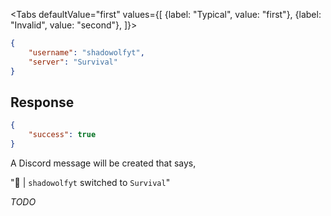 <Tabs
    defaultValue="first"
    values={[
        {label: "Typical", value: "first"},
        {label: "Invalid", value: "second"},
    ]}>
<TabItem value="first">

```json
{
    "username": "shadowolfyt",
    "server": "Survival"
}
```

## Response

```json
{
    "success": true
}
```

A Discord message will be created that says,

"🔀  | `shadowolfyt` switched to `Survival`"

</TabItem>
<TabItem value="second">

*TODO*

</TabItem>
</Tabs>
